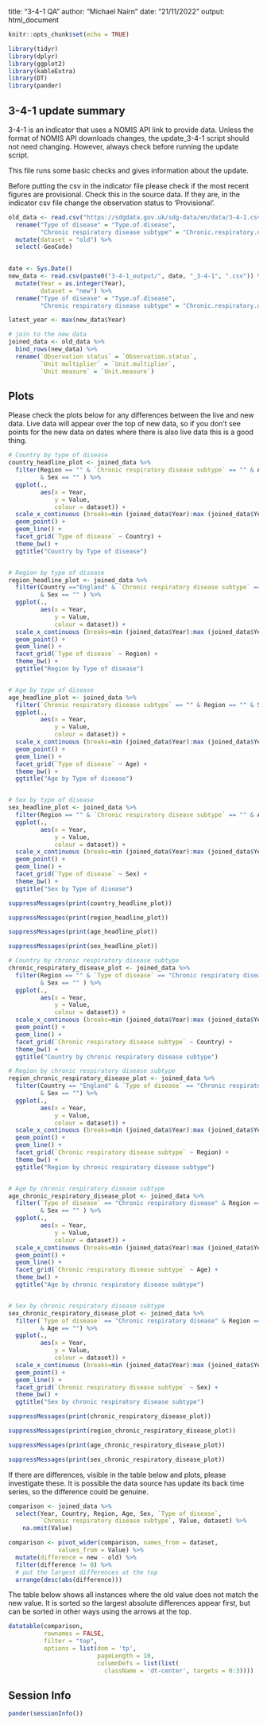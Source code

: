 title: "3-4-1 QA"
author: "Michael Nairn"
date: "21/11/2022"
output: html_document

```r
knitr::opts_chunk$set(echo = TRUE)
```


```r
library(tidyr)
library(dplyr)
library(ggplot2)
library(kableExtra)
library(DT)
library(pander)
```



   
## 3-4-1 update summary

3-4-1 is an indicator that uses a NOMIS API link to provide data. Unless the 
format of NOMIS API downloads changes, the update_3-4-1 script should not need 
changing. However, always check before running the update script. 

This file runs some basic checks and gives information about the update.
  
Before putting the csv in the indicator file please check if the most recent 
figures are provisional. Check this in the source data. If they 
are, in the indicator csv file change the observation status to 'Provisional'.



```r
old_data <- read.csv("https://sdgdata.gov.uk/sdg-data/en/data/3-4-1.csv") %>%
  rename("Type of disease" = "Type.of.disease",
         "Chronic respiratory disease subtype" = "Chronic.respiratory.disease.subtype") %>%
  mutate(dataset = "old") %>%
  select(-GeoCode)
  

date <- Sys.Date()
new_data <- read.csv(paste0("3-4-1_output/", date, "_3-4-1", ".csv")) %>% 
  mutate(Year = as.integer(Year),
         dataset = "new") %>%
  rename("Type of disease" = "Type.of.disease",
         "Chronic respiratory disease subtype" = "Chronic.respiratory.disease.subtype") 

latest_year <- max(new_data$Year)

# join to the new data
joined_data <- old_data %>% 
  bind_rows(new_data) %>%
  rename(`Observation status` = `Observation.status`,
         `Unit multiplier` = `Unit.multiplier`,
         `Unit measure` = `Unit.measure`)

```


## Plots
Please check the plots below for any differences between the live and new data.
Live data will appear over the top of new data, so if you don't see points for
the new data on dates where there is also live data this is a good thing.  


```r

# Country by type of disease
country_headline_plot <- joined_data %>% 
  filter(Region == "" & `Chronic respiratory disease subtype` == "" & Age == ""
         & Sex == "" ) %>% 
  ggplot(.,
         aes(x = Year,
             y = Value,
             colour = dataset)) +
  scale_x_continuous (breaks=min (joined_data$Year):max (joined_data$Year)) +
  geom_point() +
  geom_line() +
  facet_grid(`Type of disease` ~ Country) +
  theme_bw() +
  ggtitle("Country by Type of disease")


# Region by type of disease
region_headline_plot <- joined_data %>% 
  filter(Country =="England" & `Chronic respiratory disease subtype` == "" & Age == ""
         & Sex == "" ) %>% 
  ggplot(.,
         aes(x = Year,
             y = Value,
             colour = dataset)) +
  scale_x_continuous (breaks=min (joined_data$Year):max (joined_data$Year)) +
  geom_point() +
  geom_line() +
  facet_grid(`Type of disease` ~ Region) +
  theme_bw() +
  ggtitle("Region by Type of disease")


# Age by type of disease
age_headline_plot <- joined_data %>% 
  filter(`Chronic respiratory disease subtype` == "" & Region == "" & Sex == "") %>% 
  ggplot(.,
         aes(x = Year,
             y = Value,
             colour = dataset)) +
  scale_x_continuous (breaks=min (joined_data$Year):max (joined_data$Year)) +
  geom_point() +
  geom_line() +
  facet_grid(`Type of disease` ~ Age) +
  theme_bw() +
  ggtitle("Age by Type of disease")


# Sex by type of disease
sex_headline_plot <- joined_data %>% 
  filter(Region == "" & `Chronic respiratory disease subtype` == "" & Age == "") %>% 
  ggplot(.,
         aes(x = Year,
             y = Value,
             colour = dataset)) +
  scale_x_continuous (breaks=min (joined_data$Year):max (joined_data$Year)) +
  geom_point() +
  geom_line() +
  facet_grid(`Type of disease` ~ Sex) +
  theme_bw() +
  ggtitle("Sex by Type of disease")

```

```r
suppressMessages(print(country_headline_plot))
```

```r
suppressMessages(print(region_headline_plot))
```


```r
suppressMessages(print(age_headline_plot))
```

  
```r
suppressMessages(print(sex_headline_plot))
```


```r

# Country by chronic respiratory disease subtype
chronic_respiratory_disease_plot <- joined_data %>% 
  filter(Region == "" & `Type of disease` == "Chronic respiratory disease" & Age == ""
         & Sex == "" ) %>% 
  ggplot(.,
         aes(x = Year,
             y = Value,
             colour = dataset)) +
  scale_x_continuous (breaks=min (joined_data$Year):max (joined_data$Year)) +
  geom_point() +
  geom_line() +
  facet_grid(`Chronic respiratory disease subtype` ~ Country) +
  theme_bw() +
  ggtitle("Country by chronic respiratory disease subtype")

# Region by chronic respiratory disease subtype
region_chronic_respiratory_disease_plot <- joined_data %>% 
  filter(Country == "England" & `Type of disease` == "Chronic respiratory disease" & Age == ""
         & Sex == "") %>% 
  ggplot(.,
         aes(x = Year,
             y = Value,
             colour = dataset)) +
  scale_x_continuous (breaks=min (joined_data$Year):max (joined_data$Year)) +
  geom_point() +
  geom_line() +
  facet_grid(`Chronic respiratory disease subtype` ~ Region) +
  theme_bw() +
  ggtitle("Region by chronic respiratory disease subtype")


# Age by chronic respiratory disease subtype
age_chronic_respiratory_disease_plot <- joined_data %>% 
  filter(`Type of disease` == "Chronic respiratory disease" & Region == ""
         & Sex == "" ) %>% 
  ggplot(.,
         aes(x = Year,
             y = Value,
             colour = dataset)) +
  scale_x_continuous (breaks=min (joined_data$Year):max (joined_data$Year)) +
  geom_point() +
  geom_line() +
  facet_grid(`Chronic respiratory disease subtype` ~ Age) +
  theme_bw() +
  ggtitle("Age by chronic respiratory disease subtype")


# Sex by chronic respiratory disease subtype
sex_chronic_respiratory_disease_plot <- joined_data %>% 
  filter(`Type of disease` == "Chronic respiratory disease" & Region == ""
         & Age == "") %>% 
  ggplot(.,
         aes(x = Year,
             y = Value,
             colour = dataset)) +
  scale_x_continuous (breaks=min (joined_data$Year):max (joined_data$Year)) +
  geom_point() +
  geom_line() +
  facet_grid(`Chronic respiratory disease subtype` ~ Sex) +
  theme_bw() +
  ggtitle("Sex by chronic respiratory disease subtype")

```


```r
suppressMessages(print(chronic_respiratory_disease_plot))
```

```r
suppressMessages(print(region_chronic_respiratory_disease_plot))
```

```r
suppressMessages(print(age_chronic_respiratory_disease_plot))
```

```r
suppressMessages(print(sex_chronic_respiratory_disease_plot))
```



If there are differences, visible in the table below and plots, please investigate these.
It is possible the data source has update its back time series, so the difference
could be genuine. 

```r
comparison <- joined_data %>% 
  select(Year, Country, Region, Age, Sex, `Type of disease`,
         `Chronic respiratory disease subtype`, Value, dataset) %>%
    na.omit(Value)

comparison <- pivot_wider(comparison, names_from = dataset,
              values_from = Value) %>% 
  mutate(difference = new - old) %>% 
  filter(difference != 0) %>% 
  # put the largest differences at the top
  arrange(desc(abs(difference)))

```


The table below shows all instances where the old value does not match the new 
value. It is sorted so the largest absolute differences appear first, but can
be sorted in other ways using the arrows at the top.

```r
datatable(comparison, 
          rownames = FALSE, 
          filter = "top",
          options = list(dom = 'tp', 
                         pageLength = 10,
                         columnDefs = list(list(
                           className = 'dt-center', targets = 0:3))))
```
  


## Session Info
```r
pander(sessionInfo())
```


